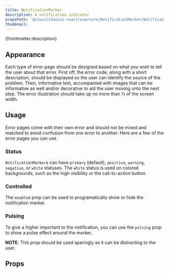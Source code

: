 ```yaml
---
title: NotificationMarker
description: A notification indicator
propsPath: '@itwin/itwinui-react/esm/core/NotificationMarker/NotificationMarker.d.ts'
thumbnail:
---
```


<p>{frontmatter.description}</p>

<LiveExample src='NotificationMarker.main.jsx' truncate={false}>
  <AllExamples.NotificationMarkerMainExample client:load />
</LiveExample>

## Appearance

Each type of error page should be designed based on what you wish to tell the user about that error. First off, the error code, along with a short description, should be displayed so the user can identify the source of the problem. Then, informative text, accompanied with images that can be informative as well and/or decorative to aid the user moving onto the next step. The error illustration should take up no more than ⅓ of the screen width.

## Usage

Error pages come with their own error and should not be mixed and matched to avoid confusion from one error to another. Here are a few of the error pages you can use.

### Status

`NotificationMarker`s can have `primary` (default), `positive`, `warning`, `negative`, or `white` statuses. The `white` status is used on colored backgrounds, such as the high visibility or the call-to-action button.

<LiveExample src='NonIdealState.unauthorized.jsx' truncate={false}>
  <AllExamples.NonIdealStateUnauthorizedExample client:load />
</LiveExample>

### Controlled

The `enabled` prop can be used to programatically show or hide the notification marker.

### Pulsing

To give a higher important to the notification, you can use the `pulsing` prop to show a pulse effect around the marker.

**NOTE**: This prop should be used sparingly as it can be distracting to the user.

<LiveExample src='NonIdealState.unauthorized.jsx' truncate={false}>
  <AllExamples.NonIdealStateUnauthorizedExample client:load />
</LiveExample>

## Props

<PropsTable path={frontmatter.propsPath} />
